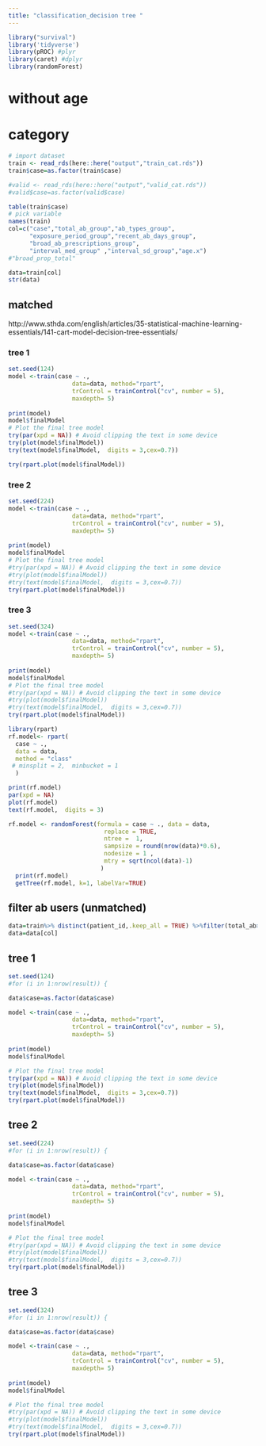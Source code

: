```yaml
---
title: "classification_decision tree "
---
```


```r
library("survival")
library('tidyverse')
library(pROC) #plyr
library(caret) #dplyr
library(randomForest)
```


# without age 
# category

```r
# import dataset
train <- read_rds(here::here("output","train_cat.rds"))
train$case=as.factor(train$case)

#valid <- read_rds(here::here("output","valid_cat.rds"))
#valid$case=as.factor(valid$case)

table(train$case)
# pick variable
names(train)
col=c("case","total_ab_group","ab_types_group",
      "exposure_period_group","recent_ab_days_group",
      "broad_ab_prescriptions_group",
      "interval_med_group" ,"interval_sd_group","age.x")
#"broad_prop_total"

data=train[col]
str(data)
```


## matched 
http://www.sthda.com/english/articles/35-statistical-machine-learning-essentials/141-cart-model-decision-tree-essentials/

### tree 1
```r
set.seed(124)
model <-train(case ~ ., 
                  data=data, method="rpart",
                  trControl = trainControl("cv", number = 5),
                  maxdepth= 5)
  
print(model)
model$finalModel
# Plot the final tree model
try(par(xpd = NA)) # Avoid clipping the text in some device
try(plot(model$finalModel))
try(text(model$finalModel,  digits = 3,cex=0.7))

try(rpart.plot(model$finalModel))

```

### tree 2
```r
set.seed(224)
model <-train(case ~ ., 
                  data=data, method="rpart",
                  trControl = trainControl("cv", number = 5),
                  maxdepth= 5)
  
print(model)
model$finalModel
# Plot the final tree model
#try(par(xpd = NA)) # Avoid clipping the text in some device
#try(plot(model$finalModel))
#try(text(model$finalModel,  digits = 3,cex=0.7))
try(rpart.plot(model$finalModel))

```


### tree 3
```r
set.seed(324)
model <-train(case ~ ., 
                  data=data, method="rpart",
                  trControl = trainControl("cv", number = 5),
                  maxdepth= 5)
  
print(model)
model$finalModel
# Plot the final tree model
#try(par(xpd = NA)) # Avoid clipping the text in some device
#try(plot(model$finalModel))
#try(text(model$finalModel,  digits = 3,cex=0.7))
try(rpart.plot(model$finalModel))

```


```r
library(rpart)
rf.model<- rpart(
  case ~ ., 
  data = data, 
  method = "class"
 # minsplit = 2,  minbucket = 1
  )

print(rf.model)
par(xpd = NA)
plot(rf.model)
text(rf.model,  digits = 3)
```


```r
rf.model <- randomForest(formula = case ~ ., data = data, 
                           replace = TRUE,
                           ntree =  1,
                           sampsize = round(nrow(data)*0.6),
                           nodesize = 1 ,
                           mtry = sqrt(ncol(data)-1)
                          )
  print(rf.model)
  getTree(rf.model, k=1, labelVar=TRUE)

```


## filter ab users (unmatched)
```r
data=train%>% distinct(patient_id,.keep_all = TRUE) %>%filter(total_ab>0)
data=data[col]
```

## tree 1
```r
set.seed(124)
#for (i in 1:nrow(result)) {

data$case=as.factor(data$case)  

model <-train(case ~ ., 
                  data=data, method="rpart",
                  trControl = trainControl("cv", number = 5),
                  maxdepth= 5)
  
print(model)
model$finalModel

# Plot the final tree model
try(par(xpd = NA)) # Avoid clipping the text in some device
try(plot(model$finalModel))
try(text(model$finalModel,  digits = 3,cex=0.7))
try(rpart.plot(model$finalModel))

```

## tree 2
```r
set.seed(224)
#for (i in 1:nrow(result)) {

data$case=as.factor(data$case)  

model <-train(case ~ ., 
                  data=data, method="rpart",
                  trControl = trainControl("cv", number = 5),
                  maxdepth= 5)
  
print(model)
model$finalModel

# Plot the final tree model
#try(par(xpd = NA)) # Avoid clipping the text in some device
#try(plot(model$finalModel))
#try(text(model$finalModel,  digits = 3,cex=0.7))
try(rpart.plot(model$finalModel))

```

## tree 3
```r
set.seed(324)
#for (i in 1:nrow(result)) {

data$case=as.factor(data$case)  

model <-train(case ~ ., 
                  data=data, method="rpart",
                  trControl = trainControl("cv", number = 5),
                  maxdepth= 5)
  
print(model)
model$finalModel

# Plot the final tree model
#try(par(xpd = NA)) # Avoid clipping the text in some device
#try(plot(model$finalModel))
#try(text(model$finalModel,  digits = 3,cex=0.7))
try(rpart.plot(model$finalModel))

```